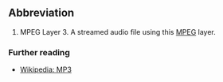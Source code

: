==Abbreviation ==

#MPEG Layer 3.  A streamed audio file using this [[MPEG]] layer.

=== Further reading ===
*[[en:MP3|Wikipedia: MP3]]